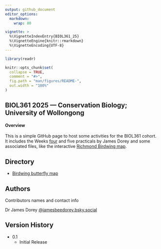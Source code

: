 ```yaml
---
output: github_document
editor_options: 
  markdown: 
    wrap: 80

vignette: >
  %\VignetteIndexEntry{BIOL361_25}
  %\VignetteEngine{knitr::rmarkdown}
  %\VignetteEncoding{UTF-8}
---
```


```r
library(readr)
```

<!-- README.md is generated from README.Rmd. Please edit that file -->

```r
knitr::opts_chunk$set(
  collapse = TRUE,
  comment = "#>",
  fig.path = "man/figures/README-",
  out.width = "100%"
)
```


## **BIOL361** 2025 — Conservation Biology; University of Wollongong

#### **Overview**
This is a simple GitHub page to host some activities for the BIOL361 cohort. It includes the Weeks [four](DoreyPrac1/Prac1_BIOL361.html) and five practicals by James Dorey and some associated files, like the interactive [Richmond Birdwing map](https://jbdorey.github.io/BIOL361_25/Ornithoptera%20richmondia.html).

## Directory
* [Birdwing butterfly map](https://jbdorey.github.io/BIOL361_25/Ornithoptera%20richmondia.html)

## Authors

Contributors names and contact info

Dr James Dorey
[@jamesbeedorey.bsky.social]([https://twitter.com/dompizzie](https://bsky.app/profile/jamesbeedorey.bsky.social))

## Version History

* 0.1
    * Initial Release
